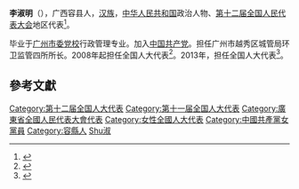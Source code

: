 '''李淑明'''（{{bd|1967年||}}），广西容县人，[[汉族|汉族]]，[[中华人民共和国|中华人民共和国]]政治人物、[[第十二届全国人民代表大会|第十二届全国人民代表大会]]地区代表<ref>{{cite web|author=新华网|title=第十一届全国人大代表|url=http://news.xinhuanet.com/ziliao/2008-03/03/content_7708230.htm?node=36628|publisher=新华网|accessdate=2014-01-07|archive-date=2014-01-10|archive-url=https://web.archive.org/web/20140110211415/http://news.xinhuanet.com/ziliao/2008-03/03/content_7708230.htm?node=36628|dead-url=no}}</ref>。

毕业于[[广州市委党校|广州市委党校]]行政管理专业。加入[[中国共产党|中国共产党]]。担任广州市越秀区城管局环卫监管四所所长。2008年起担任全国人大代表<ref>{{cite news|title=全国人大代表信息-李淑明|url= http://210.82.31.1:8084/delegate/viewDelegate.action?dbid=111839|accessdate=2013-04-05|newspaper=全国人大网|archive-url=https://web.archive.org/web/20140522052429/http://www.npc.gov.cn/delegate/viewDelegate.action?dbid=111839|archive-date=2014-05-22|dead-url=yes}}</ref>。2013年，担任全国人大代表<ref>{{cite news|title=全国人大代表信息-李淑明|url= http://210.82.31.1:8084/delegate/viewDelegate.action?dbid=121817|accessdate=2013-04-05|newspaper=全国人大网|archive-url=https://web.archive.org/web/20140522053154/http://www.npc.gov.cn/delegate/viewDelegate.action?dbid=121817|archive-date=2014-05-22|dead-url=yes}}</ref>。

==參考文獻==
{{reflist}}
{{中国政治人物小作品}}
{{DEFAULTSORT:Li李}}
[[Category:第十二届全国人大代表|Category:第十二届全国人大代表]]
[[Category:第十一届全国人大代表|Category:第十一届全国人大代表]]
[[Category:廣東省全國人民代表大會代表|Category:廣東省全國人民代表大會代表]]
[[Category:女性全國人大代表|Category:女性全國人大代表]]
[[Category:中國共產黨女黨員|Category:中國共產黨女黨員]]
[[Category:容縣人|Category:容縣人]]
[[Category:李姓|Shu淑]]